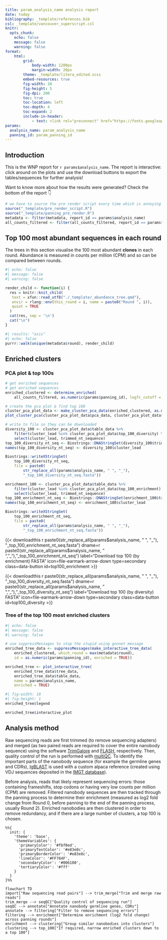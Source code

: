 ```yaml
---
title: param_analysis_name analysis report
date: today
bibliography: _template/references.bib
csl: _template/vancouver_superscript.csl
knitr:
  opts_chunk:
    echo: false
    message: false
    warning: false
format:
    html:
        grid:
            body-width: 1200px
            margin-width: 20px
        theme: _template/litera_edited.scss
        embed-resources: true
        fig-width: 10
        fig-height: 5
        fig-dpi: 200
        toc: true
        toc-location: left
        toc-depth: 4
        toc-expand: 2
        include-in-header:
            - text: <link rel="preconnect" href="https://fonts.googleapis.com"> <link rel="preconnect" href="https://fonts.gstatic.com" crossorigin> <link href="https://fonts.googleapis.com/css2?family=Atkinson+Hyperlegible:ital,wght@0,700;1,700&family=Poppins:ital,wght@0,400;0,600;1,400;1,600&display=swap" rel="stylesheet">
params:
  analysis_name: param_analysis_name
  panning_id: param_panning_id
---
```


## Introduction

This is the WNP report for `r params$analysis_name`. The report is interactive: click around on the plots and use the download buttons to export the tables/sequences for further analysis!

Want to know more about how the results were generated? Check the bottom of the report 👇

```r
# we have to source the pre render script every time which is annoying
source("_template/pre_render_script.R")
source("_template/panning_pre_render.R")
metadata <- filter(metadata, report_id == params$analysis_name)
all_counts_filtered <- filter(all_counts_filtered, report_id == params$analysis_name)
```

## Top 100 most abundant sequences in each round

The trees in this section visualise the 100 most abundant **clones** in each round. Abundance is measured in counts per million (CPM) and so can be compared between rounds.

```r
#| echo: false
#| message: false
#| warning: false

render_child <- function(i) {
  res = knitr::knit_child(
   text = xfun::read_utf8("./_template/_abundance_tree.qmd"),
   envir = rlang::env(this_round = i, name = paste0("Round ", i)),
   quiet = TRUE
  )
  cat(res, sep = '\n')
  cat("\n")
}
```

```r
#| results: "asis"
#| echo: false
purrr::walk(unique(metadata$round), render_child)
```

## Enriched clusters

### PCA plot & top 100s

```r
# get enriched sequences
# get enriched sequences
enriched_clustered <- determine_enriched(
    all_counts_filtered, as.numeric(params$panning_id), logfc_cutoff = 1.5, max_round = max(metadata$round))

# create the pca plot & find top 100
cluster_pca_plot_data <- make_cluster_pca_data(enriched_clustered, as.numeric(params$panning_id), metadata, max_round = max(metadata$round))
plot_cluster_pca(cluster_pca_plot_data$pca_data, cluster_pca_plot_data$table_data, params$analysis_name)

# write to file so they can be downloaded
diversity_100 <- cluster_pca_plot_data$table_data %>%
    filter(cluster_lead %in% cluster_pca_plot_data$top_100_diversity) %>%
    select(cluster_lead, trimmed_nt_sequence)
top_100_diversity_nt_seq <- Biostrings::DNAStringSet(diversity_100$trimmed_nt_sequence)
names(top_100_diversity_nt_seq) <- diversity_100$cluster_lead

Biostrings::writeXStringSet(
    top_100_diversity_nt_seq,
    file = paste0(
        str_replace_all(params$analysis_name, " ", "_"),
        "_top_100_diversity_nt_seq.fasta"))

enrichment_100 <- cluster_pca_plot_data$table_data %>%
    filter(cluster_lead %in% cluster_pca_plot_data$top_100_enrichment) %>%
    select(cluster_lead, trimmed_nt_sequence)
top_100_enrichment_nt_seq <- Biostrings::DNAStringSet(enrichment_100$trimmed_nt_sequence)
names(top_100_enrichment_nt_seq) <- enrichment_100$cluster_lead

Biostrings::writeXStringSet(
    top_100_enrichment_nt_seq,
    file = paste0(
        str_replace_all(params$analysis_name, " ", "_"),
        "_top_100_enrichment_nt_seq.fasta"))
```

{{< downloadthis r paste0(str_replace_all(params$analysis_name, " ", "_"), "_top_100_enrichment_nt_seq.fasta") dname=r paste0(str_replace_all(params$analysis_name, " ", "_"), "_top_100_enrichment_nt_seq") label="Download top 100 (by enrichment) FASTA" icon=file-earmark-arrow-down type=secondary class=data-button id=top100_enrichment >}}

{{< downloadthis r paste0(str_replace_all(params$analysis_name, " ", "_"), "_top_100_diversity_nt_seq.fasta") dname=r paste0(str_replace_all(params$analysis_name, " ", "_"), "_top_100_diversity_nt_seq") label="Download top 100 (by diversity) FASTA" icon=file-earmark-arrow-down type=secondary class=data-button id=top100_diversity >}}

### Tree of the top 100 most enriched clusters

```r
#| echo: false
#| message: false
#| warning: false

# use suppressMessages to stop the stupid using gonnet message
enriched_tree_data <- suppressMessages(make_interactive_tree_data(
    enriched_clustered, which_round = max(metadata$round),
    id = as.numeric(params$panning_id), enriched = TRUE))

enriched_tree <- plot_interactive_tree(
    enriched_tree_data$tree_data,
    enriched_tree_data$table_data,
    name = params$analysis_name,
    enriched = TRUE)

```

```r
#| fig-width: 10
#| fig-height: 1
enriched_tree$legend
```

```r
enriched_tree$interactive_plot
```

## Analysis method

Raw sequencing reads are first trimmed (to remove sequencing adapters) and merged (as two paired reads are required to cover the entire nanobody sequence) using the software [TrimGalore](https://github.com/FelixKrueger/TrimGalore) and [FLASH](https://ccb.jhu.edu/software/FLASH/), respectively. Then, quality control of the run is performed with [multiQC](https://github.com/MultiQC/MultiQC). To identify the important parts of the nanobody sequence (for example the germline genes and CDRs), [IgBLAST](https://ncbi.github.io/igblast/) is used with a custom alpaca reference (created using VDJ sequences deposited in the [IMGT database](https://www.imgt.org/vquest/refseqh.html)).

Before analysis, reads that likely represent sequencing errors: those containing frameshifts, stop codons or having very low counts per million (CPM) are removed. Filtered nanobody sequences are then tracked through the panning process to determine their enrichment (measured as log2 fold change from Round 0, before panning to the end of the panning process, usually Round 2). Enriched nanobodies are then clustered in order to remove redundancy, and if there are a large number of clusters, a top 100 is chosen.

```mermaid
%%{
  init: {
    'theme': 'base',
    'themeVariables': {
      'primaryColor': '#fbf0ed',
      'primaryTextColor': '#e83e8c',
      'primaryBorderColor': '#e83e8c',
      'lineColor': '#FF784F',
      'secondaryColor': '#006100',
      'tertiaryColor': '#fff'
    }
  }
}%%

flowchart TD
import["Raw sequencing read pairs"] --> trim_merge["Trim and merge raw reads"]
trim_merge --> seqQC["Quality control of sequencing run"]
seqQC --> annotate["Annotate nanobody germline genes, CDRs"]
annotate --> filtering["Filter to remove sequencing errors"]
filtering --> enrichment["Determine enrichment (log2 fold change) across panning rounds"]
enrichment --> clustering["Group similar nanobodies into clusters"]
clustering --> top_100["If required, narrow enriched clusters down to a top 100"]
```